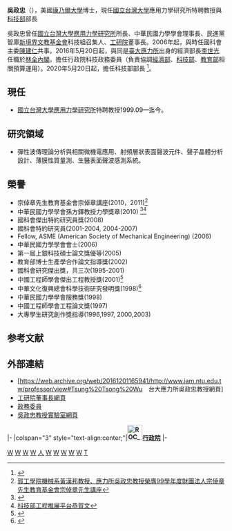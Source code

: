 
{{Infobox_officeholder
| name = 吳政忠
| image name = Wu Cheng-Chung (cropped).jpg
| width = 
|order       = {{ROC}}第5任[[中華民國科技部|科技部部長]]
|term_start  = 2020年5月20日
|term_end    = 
|premierroc  = [[蘇貞昌|蘇貞昌]]
|predecessor= [[陳良基|陳良基]]
| office1 = {{ROC}}[[行政院|行政院]][[政務委員_(中華民國)|政務委員]]
|premierroc1 = [[林全|林全]]<br>[[賴清德|賴清德]]<br>蘇貞昌
|predecessor1 = 
|successor1 = 
|term_start1 = 2016年5月20日
|term_end1 = 2020年5月19日
| period =
| Sex = 男 
| Native place = 
| date of birth = 1955年（？）
| date of death = 
| party = {{DPP}}
| spouse = 詹永嬌
| place of birth = 
| educate = 
* [[康乃爾大學|康乃爾大學]]理論與[[應用力學|應用力學]]博士<br><span style="color: blue;">(1983年-1987年)</span>
* 康乃爾大學理論與應用力學碩士<br><span style="color: blue;">(1981年-1983年)</span>
* [[國立台灣大學|國立台灣大學]][[土木工程|土木工程]]學系<br><span style="color: blue;">(1973年-1977年)</span>
| past = 
* 國立台灣大學應用力學研究所副教授<br><span style="color: blue;">(1987年-1993年)</span>
* 國立台灣大學應用力學研究所[[教授|教授]]<br><span style="color: blue;">(1993年-2006年)</span>
* 國立台灣大學應用力學研究所所長<br><span style="color: blue;">(1997年-2000年)</span>
* [[行政院國家科學委員會|行政院國家科學委員會]]北區微機電研究中心主任<br><span style="color: blue;">(1998年-2000年)</span>
* 行政院國家科學委員會航太計畫召集人<br><span style="color: blue;">(2002年-2005年)</span>
* [[行政院科技顧問組|行政院科技顧問組]]副執行秘書<br><span style="color: blue;">(2004年-2005年)</span>
* 國立台灣大學應用力學研究所特聘教授<br><span style="color: blue;">(2006年-)</span>
* [[美國機械工程學會|美國機械工程學會]]會士<br><span style="color: blue;">(2006年-)</span>
* [[中華民國力學學會|中華民國力學學會]]理事長<br><span style="color: blue;">(2006年)</span>
* 行政院國家科學委員會副主任委員<br><span style="color: blue;">(2006年-2008年)</span>
* 新境界文教基金會科技組召集人<br><span style="color: blue;">(2012年-2016年)</span>
*[[行政院政務委員|行政院政務委員]]<br><span style="color: blue;">(2016年5月20日-2020年5月19日)</span>
* 行政院原子能委員會委員<ref>{{Cite web |url=http://www.aec.gov.tw/%E9%97%9C%E6%96%BC%E6%9C%AC%E6%9C%83/%E7%B5%84%E7%B9%94%E6%9E%B6%E6%A7%8B/%E7%B5%84%E7%B9%94%E6%9E%B6%E6%A7%8B--1_11_61.html |title=組織架構 - 行政院原子能委員會全球資訊網 |accessdate=2016-07-06 |archive-date=2017-12-01 |archive-url=https://web.archive.org/web/20171201080937/http://www.aec.gov.tw/%E9%97%9C%E6%96%BC%E6%9C%AC%E6%9C%83/%E7%B5%84%E7%B9%94%E6%9E%B6%E6%A7%8B/%E7%B5%84%E7%B9%94%E6%9E%B6%E6%A7%8B--1_11_61.html |dead-url=no }}</ref><br><span 
style="color: blue;">(2016年6月23日-)
* [[台灣石英晶體產業協會|台灣石英晶體產業協會]]常務理事<br><span style="color: blue;"></span>
* 英國NDT&E國際期刊（NDT&E International）顧問編輯委員<br><span style="color: blue;"></span>
* [[台灣非破壞檢測協會|台灣非破壞檢測協會]]常務董事<br><span style="color: blue;"></span>
*[[中華民國科技部|科技部]](第5任)部長<br><span 
style="color: blue;">(2020年5月20日-)</span>
}}
'''吳政忠'''（{{lang-en|'''Tsung-Tsong Wu'''}}{{bd|}}），美國[[康乃爾大學|康乃爾大學]]博士，現任[[國立台灣大學|國立台灣大學]]應用力學研究所特聘教授與[[中華民國科技部|科技部]]部長

吳政忠曾任[[國立臺灣大學應用力學研究所|國立台灣大學應用力學研究所]]所長、中華民國力學學會理事長、民進黨智庫[[新境界文教基金會|新境界文教基金會]]科技組召集人、[[工研院|工研院]]董事長。2006年起，與時任國科會主委[[陳建仁|陳建仁]]共事。2016年5月20日起，與同是[[國立臺灣大學應用力學研究所|臺大應力所]]出身的經濟部長[[李世光|李世光]]任職於[[林全內閣|林全內閣]]，擔任行政院科技政務委員（負責協調[[中華民國經濟部|經濟部]]、[[中華民國科技部|科技部]]、[[中華民國教育部|教育部]]相關預算運用）。2020年5月20日起，擔任科技部部長
<ref>{{Cite news
|url=https://udn.com/news/story/121092/4576595
|title=科技部長交接 吳政忠接任
|agency=聯合報
|author=黃義書
|location=臺北
|date=2020-05-20
|accessdate=2021-01-30
|language=zh-tw
|archive-date=2021-02-09
|archive-url=https://web.archive.org/web/20210209171337/https://udn.com/news/story/121092/4576595
|dead-url=no
}}</ref>。

==現任==
*[[國立台灣大學|國立台灣大學]][[應用力學研究所|應用力學研究所]]特聘教授<span style="color: black;">1999.09—迄今</span>。

==研究領域==
*彈性波傳理論分析與相關微機電應用、射頻層狀表面聲波元件、聲子晶體分析設計、薄膜性質量測、生醫表面聲波感測系統。

==榮譽==
*宗倬章先生教育基金會宗倬章講座(2010，2011)<ref>[http://host.cc.ntu.edu.tw/sec/schinfo/epaper/article.asp?num=1018&sn=9671 賀工學院機械系黃漢邦教授、應力所吳政忠教授榮膺99學年度財團法人宗倬章先生教育基金會宗倬章先生講座] </ref>
*中華民國力學學會孫方鐸教授力學獎章(2010) <ref>{{Cite web |url=http://www.stam.org.tw/medal_1.php |title=中華民國力學學會孫方鐸教授力學獎 |accessdate=2017-06-16 |archive-date=2016-12-19 |archive-url=https://web.archive.org/web/20161219051827/http://stam.org.tw/medal_1.php |dead-url=no }}</ref><ref>[http://www.etop.org.tw/dsp/index.php?c=dsp12220&d=dsp&dsp_id=E01&p=3741&ajax=1 科技部工程推展平台恭賀文]</ref>
*國科會傑出特約研究員獎(2008)
*國科會特約研究員(2001-2004, 2004-2007)
*Fellow, ASME (American Society of Mechanical Engineering) (2006)
*中華民國力學學會會士(2006)
*第一屆上銀科技碩士論文獎優等(2005)
*教育部博士生產學合作論文指導獎(2002)
*國科會研究傑出獎，共三次(1995-2001)
*中國工程師學會傑出工程教授獎(2001)<ref>{{Cite web |url=http://www.cie.org.tw/Honors/Honors_class_detail?ch_id=5 |title=中國工程師學會傑出工程教授獎獲獎名單 |accessdate=2017-06-16 |archive-date=2015-04-18 |archive-url=https://web.archive.org/web/20150418225024/http://www.cie.org.tw/Honors/Honors_class_detail?ch_id=5 |dead-url=yes }}</ref>
*中華文化復興總會科學技術研究發明獎(1998)<ref>{{Cite web |url=http://www.iam.ntu.edu.tw/intro/history#1998 |title=存档副本 |accessdate=2017-06-16 |archive-date=2017-05-03 |archive-url=https://web.archive.org/web/20170503191350/http://www.iam.ntu.edu.tw/intro/history#1998 |dead-url=no }}</ref>
*中華民國力學學會服務獎(1998)
*中國工程師學會工程論文獎(1997)
*大專學生研究創作獎指導(1996,1997, 2000,2003)

== 参考文献 ==
{{Reflist}}

== 外部連結 ==
* [https://web.archive.org/web/20161201165941/http://www.iam.ntu.edu.tw/professor/view#Tsung%20Tsong%20Wu　台大應力所吳政忠教授網頁]
* [https://www.itri.org.tw/chi/Content/Management/contents.aspx?&SiteID=1&MmmID=620602517264762016&SSize=10&MSID=620610260266217200 工研院董事長網頁]{{Dead link}}
* [http://www.ey.gov.tw/Member_Info.aspx?n=6B82744496B91A1F&s=18829776AD60139D 政務委員]{{Wayback|url=http://www.ey.gov.tw/Member_Info.aspx?n=6B82744496B91A1F&s=18829776AD60139D |date=20160601012616 }}
* [https://web.archive.org/web/20170111154636/http://ndt.iam.ntu.edu.tw/ 吳政忠教授實驗室網頁]

{{start box}}
{{s-gov|roc}}
|-
|colspan="3" style="text-align:center;"|'''[[File:ROC_Executive_Yuan_Logo.svg|35px]][[行政院|行政院]]'''
|-
{{s-before|[[陳良基|陳良基]]}}
{{s-title|[[中華民國科技部|科技部部長]]<br><small>第五任<br>2020年5月20日－}}
{{s-inc}}
{{end box}}

{{臺大應力所}}
{{林全內閣}}
{{賴清德內閣}}
{{蘇貞昌內閣（第二次）}}

[[Category:臺灣物理學家|W]]
[[Category:臺灣材料科學家|W]]
[[Category:工業技術研究院董事長|W]]
[[Category:國立臺灣大學教授|W]]
[[Category:國立臺灣大學應用力學研究所|人]]
[[Category:中華民國行政院主計總處主計長|W]]
[[Category:行政院政務委員|W]]
[[Category:中華民國科技部部長|W]]
[[Category:國立臺灣大學工學院校友|W]]
[[Category:康乃爾大學校友|W]]
[[Category:吳姓|T]]